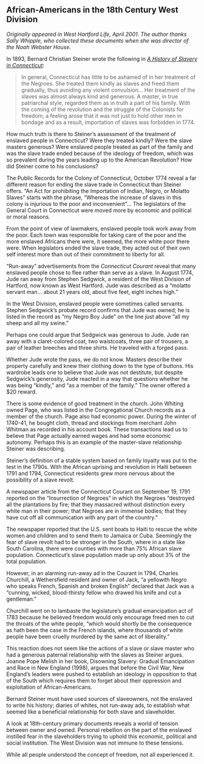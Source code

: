 ## African-Americans in the 18th Century West Division {-}

*Originally appeared in West Hartford Life, April 2001. The author thanks Sally Whipple, who collected these documents when she was director of the Noah Webster House.*

In 1893, Bernard Christian Steiner wrote the following in *[A History of Slavery in Connecticut](https://archive.org/details/histslaveryconn00steirich)*:

> In general, Connecticut has little to be ashamed of in her treatment of the Negroes. She treated them kindly as slaves and freed them gradually, thus avoiding any violent convulsion... Her treatment of the slaves was almost always kind and generous. A master, in true patriarchal style, regarded them as in truth a part of his family. With the coming of the revolution and the struggle of the Colonists for freedom, a feeling arose that it was not just to hold other men in bondage and as a result, importation of slaves was forbidden in 1774.

How much truth is there to Steiner’s assessment of the treatment of enslaved people in Connecticut? Were they treated kindly? Were the slave masters generous? Were enslaved people treated as part of the family and was the slave trade ended because of the ideology of freedom, which was so prevalent during the years leading up to the American Revolution? How did Steiner come to his conclusions?

The Public Records for the Colony of Connecticut, October 1774 reveal a far different reason for ending the slave trade in Connecticut than Steiner offers. “An Act for prohibiting the Importation of Indian, Negro, or Molatto Slaves” starts with the phrase, “Whereas the increase of slaves in this colony is injurious to the poor and inconvenient”... The legislators of the General Court in Connecticut were moved more by economic and political or moral reasons.

From the point of view of lawmakers, enslaved people took work away from the poor. Each town was responsible for taking care of the poor and the more enslaved Africans there were, it seemed, the more white poor there were. When legislators ended the slave trade, they acted out of their own self interest more than out of their commitment to liberty for all.

“Run-away” advertisements from the *Connecticut Courant* reveal that many enslaved people chose to flee rather than serve as a slave. In August 1774, Jude ran away from Stephen Sedgwick, a resident of the West Division of Hartford, now known as West Hartford. Jude was described as a "molatto servant man... about 21 years old, about five feet, eight inches high."

In the West Division, enslaved people were sometimes called servants. Stephen Sedgwick's probate record confirms that Jude was owned; he is listed in the record as "my Negro Boy Jude" on the line just above "all my sheep and all my swine.”

Perhaps one could argue that Sedgwick was generous to Jude. Jude ran away with a claret-colored coat, two waistcoats, three pair of trousers, a pair of leather breeches and three shirts. He traveled with a forged pass.

Whether Jude wrote the pass, we do not know. Masters describe their property carefully and knew their clothing down to the type of buttons. His wardrobe leads one to believe that Jude was not destitute, but despite Sedgwick’s generosity, Jude reacted in a way that questions whether he was being “kindly,” and “as a member of the family.” The owner offered a $20 reward.

There is some evidence of good treatment in the church. John Whiting owned Page, who was listed in the Congregational Church records as a member of the church. Page also had economic power. During the winter of 1740-41, he bought cloth, thread and stockings from merchant John Whitman as recorded in his account book. These transactions lead us to believe that Page actually earned wages and had some economic autonomy. Perhaps this is an example of the master-slave relationship Steiner was describing.

Steiner's definition of a stable system based on family loyalty was put to the test in the 1790s. With the African uprising and revolution in Haiti between 1791 and 1794, Connecticut residents grew more nervous about the possibility of a slave revolt.

A newspaper article from the Connecticut Courant on September 19, 1791 reported on the “Insurrection of Negroes" in which the Negroes "destroyed all the plantations by fire; that they massacred without distinction every white man in their power; that Negroes are in immense bodies; that they have cut off all communication with any part of the country."

The newspaper reported that the U.S. sent boats to Haiti to rescue the white women and children and to send them to Jamaica or Cuba. Seemingly the fear of slave revolt had to be stronger in the South, where in a state like South Carolina, there were counties with more than 75% African slave population. Connecticut’s slave population made up only about 3% of the total population.

However, in an alarming run-away ad in the Courant in 1794, Charles Churchill, a Wethersfield resident and owner of Jack, “a yellowith Negro who speaks French, Spanish and broken English" declared that Jack was a "cunning, wicked, blood-thirsty fellow who drawed his knife and cut a gentleman."

Churchill went on to lambaste the legislature's gradual emancipation act of 1783 because he believed freedom would only encourage freed men to cut the throats of the white people, "which would shortly be the consequence as hath been the case in the French islands, where thousands of white people have been cruelly murdered by the same act of liberality."

This reaction does not seem like the actions of a slave or slave master who had a generous paternal relationship with the slaves as Steiner argues. Joanne Pope Melish in her book, Disowning Slavery: Gradual Emancipation and Race in New England (1998), argues that before the Civil War, New England's leaders were pushed to establish an ideology in opposition to that of the South which requires them to forget about their oppression and exploitation of African-Americans.

Bernard Steiner must have used sources of slaveowners, not the enslaved to write his history; diaries of whites, not run-away ads, to establish what seemed like a beneficial relationship for both slave and slaveholder.

A look at 18th-century primary documents reveals a world of tension between owner and owned. Personal rebellion on the part of the enslaved instilled fear in the slaveholders trying to uphold this economic, political and social institution. The West Division was not immune to these tensions.

While all people understood the concept of freedom, not all experienced it.
